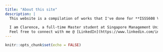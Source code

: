 ```yaml
---
title: "About this site"
description: |
  This website is a compilation of works that I've done for **ISSS608 Visual Analytics and Applications** module in Semseter Jan-Apr 2022 during my SMU MITB (Analytics) journey!
  
  I am Clarence, a full-time Master student at Singapore Management University, undertaking Master of IT in Business (Analytics Track).
  Feel free to connect with me @ [LinkedIn](https://www.linkedin.com/in/clarencetay/).
---
```


```r
knitr::opts_chunk$set(echo = FALSE)
```

